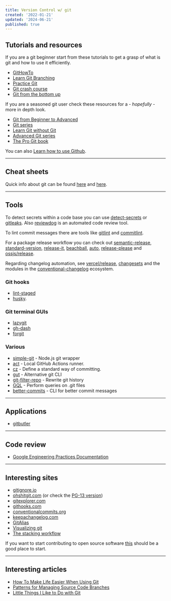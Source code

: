 ```yaml
---
title: Version Control w/ git
created: '2022-01-21'
updated: '2024-06-21'
published: true
---
```


## Tutorials and resources

If you are a git beginner start from these tutorials to get a grasp of what is git and how to use it efficiently.

-   [GitHowTo](https://githowto.com/)
-   [Learn Git Branching](https://learngitbranching.js.org/)
-   [Practice Git](https://gitexercises.fracz.com/)
-   [Git crash course](https://neros.dev/blog/git-crash-course-part-1/)
-   [Git from the bottom up](https://jwiegley.github.io/git-from-the-bottom-up/)

If you are a seasoned git user check these resources for a - _hopefully_ - more in depth look.

-   [Git from Beginner to Advanced](https://www.madebymike.com.au/writing/how-to-git/)
-   [Git series](https://www.daolf.com/posts/git-series-part-1/)
-   [Learn Git without Git](https://itoshkov.github.io/git-tutorial)
-   [Advanced Git series](https://css-tricks.com/creating-the-perfect-commit-in-git/)
-   [The Pro Git book](https://git-scm.com/book/en/v2)

You can also [Learn how to use Github](https://skills.github.com/).

---

## Cheat sheets

Quick info about git can be found [here](https://github.com/bennadel/git-cheat-sheet) and [here](https://education.github.com/git-cheat-sheet-education.pdf).

---

## Tools

To detect secrets within a code base you can use [detect-secrets](https://github.com/Yelp/detect-secrets) or [gitleaks](https://github.com/zricethezav/gitleaks).
Also [reviewdog](https://github.com/reviewdog/reviewdog) is an automated code review tool.

To lint commit messages there are tools like [gitlint](https://github.com/jorisroovers/gitlint)
and [commitlint](https://github.com/conventional-changelog/commitlint).

For a package release workflow you can check out [semantic-release](https://github.com/semantic-release/semantic-release),
[standard-version](https://github.com/conventional-changelog/standard-version), [release-it](https://github.com/release-it/release-it),
[beachball](https://github.com/microsoft/beachball), [auto](https://github.com/intuit/auto), [release-please](https://github.com/googleapis/release-please)
and [ossjs/release](https://github.com/ossjs/release).

Regarding changelog automation, see [vercel/release](https://github.com/vercel/release), [changesets](https://github.com/changesets/changesets) and the modules
in the [conventional-changelog](https://github.com/conventional-changelog/conventional-changelog) ecosystem.

### Git hooks

-   [lint-staged](https://github.com/okonet/lint-staged)
-   [husky](https://github.com/typicode/husky).

### Git terminal GUIs

-   [lazygit](https://github.com/jesseduffield/lazygit)
-   [gh-dash](https://github.com/dlvhdr/gh-dash)
-   [forgit](https://github.com/wfxr/forgit)

### Various

-   [simple-git](https://github.com/steveukx/git-js) - Node.js git wrapper
-   [act](https://github.com/nektos/act) - Local GitHub Actions runner.
-   [cz](https://github.com/commitizen-tools/commitizen) - Define a standard way of committing.
-   [gut](https://github.com/julien040/gut) - Alternative git CLI
-   [git-filter-repo](https://github.com/newren/git-filter-repo) - Rewrite git history
-   [GQL](https://github.com/AmrDeveloper/GQL) - Perform queries on .git files
-   [better-commits](https://github.com/Everduin94/better-commits) - CLI for better commit messages

---

## Applications

-   [gitbutler](https://github.com/gitbutlerapp/gitbutler)

---

## Code review

-   [Google Engineering Practices Documentation](https://google.github.io/eng-practices/)

---

## Interesting sites

-   [gitignore.io](https://www.toptal.com/developers/gitignore)
-   [ohshitgit.com](https://ohshitgit.com/) (or check the [PG-13 version](https://dangitgit.com/))
-   [gitexplorer.com](https://gitexplorer.com/)
-   [githooks.com](https://githooks.com/)
-   [conventionalcommits.org](https://www.conventionalcommits.org/en/v1.0.0/)
-   [keepachangelog.com](https://keepachangelog.com/en/1.0.0/)
-   [GitAlias](https://github.com/GitAlias/gitalias)
-   [Visualizing git](https://git-school.github.io/visualizing-git/)
-   [The stacking workflow](https://stacking.dev/)

If you want to start contributing to open source software [this](http://firsttimersonly.com/) should be a good place to start.

---

## Interesting articles

-   [How To Make Life Easier When Using Git](https://www.smashingmagazine.com/make-life-easier-when-using-git)
-   [Patterns for Managing Source Code Branches](https://martinfowler.com/articles/branching-patterns.html)
-   [Little Things I Like to Do with Git](https://csswizardry.com/2017/05/little-things-i-like-to-do-with-git)
